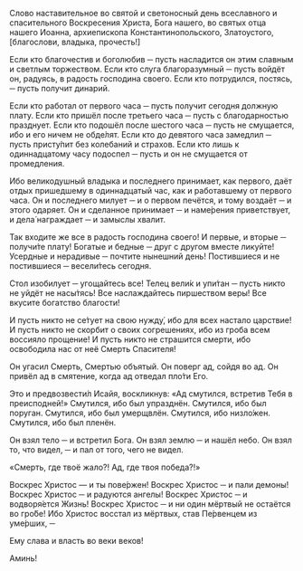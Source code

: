 Cлово наставительное во святой и светоносный день всеславного и спасительного Воскресения Христа, Бога нашего, во святых отца нашего Иоанна, архиепископа Константинопольского, Златоустого, <R>[</R>благослови, владыка, прочесть!<R>]</R>

Если кто благочестив и боголюбив ─ пусть насладится он этим славным и светлым торжеством. Если кто слуга благоразумный ─ пусть войдёт он, радуясь, в радость господина своего. Если кто потрудился, постясь, ─ пусть получит динарий.

Если кто работал от первого часа ─ пусть получит сегодня должную плату. Если кто пришёл после третьего часа ─ пусть с благодарностью празднует. Если кто подошёл после шестого часа ─ пусть не смущается, ибо и его ничем не обде́лят. Если кто до девятого часа замедлил ─ пусть присту́пит без колебаний и страхов. Если кто лишь к одиннадцатому часу подоспел ─ пусть и он не смущается от промедления.

Ибо великодушный владыка и последнего принимает, как первого, даёт отдых пришедшему в одиннадцатый час, как и работавшему от первого часа. Он и последнего милует ─ и о первом печётся, и тому воздаёт ─ и этого одаряет. Он и сделанное принимает ─ и наме́рения приветствует, и дела́ награждает ─ и замыслы хвалит.

Так входите же все в радость господина своего! И первые, и вторые ─ получи́те плату! Богатые и бедные ─ друг с другом вместе ликуйте! Усердные и нерадивые ─ почтите нынешний день! Постившиеся и не постившиеся ─ весели́тесь сегодня.

Стол изобилует ─ угощайтесь все! Телец вели́к и упи́тан ─ пусть никто не уйдёт не насы́тясь! Все наслаждайтесь пиршеством веры! Все вкусите богатство благости!

И пусть никто не се́тует на свою нужду́, ибо для всех настало царствие! И пусть никто не скорбит о своих согрешениях, ибо из гроба всем воссияло прощение! И пусть никто не страшится смерти, ибо освободила нас от неё Смерть Спасителя!

Он угасил Смерть, Смертью объятый. Он поверг ад, сойдя во ад. Он привёл ад в смятение, когда ад отведал пло́ти Его.

Это и предвозвести́л Исайя, воскликнув: «Ад смутился, встретив Тебя в преисподней!» Смутился, ибо был упразднён. Смутился, ибо был поруган. Смутился, ибо был умерщвлён. Смутился, ибо низло́жен. Смутился, ибо был пленён.

Он взял тело ─ и встретил Бога. Он взял землю ─ и нашёл небо. Он взял то, что видел, ─ и пал от того, чего не видел.

«Смерть, где твоё жало?! Ад, где твоя победа?!»

Воскрес Христос — и ты пове́ржен! Воскрес Христос ─ и пали демоны! Воскрес Христос ─ и радуются ангелы! Воскрес Христос ─ и водворя́ется Жизнь! Воскрес Христос ─ и ни один мёртвый не остаётся во гро́бе! Ибо Христос восстал из мёртвых, став Пе́рвенцем из уме́рших, ─

Ему слава и власть во веки веков!

Аминь!
